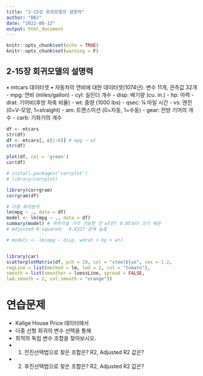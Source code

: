 ```yaml
---
title: "2-15강 회귀모델의 설명력"
author: "BBJ"
date: "2022-08-12"
output: html_document
---
```


```r
knitr::opts_chunk$set(echo = TRUE)
knitr::opts_chunk$set(warning = F)
```

## 2-15장 회귀모델의 설명력
▪ mtcars 데이터셋
  • 자동차의 연비에 대한 데이터셋(1074년): 변수 11개, 관측값 32개
    - mpg: 연비 (miles/gallon)
    - cyl: 실린더 개수
    - disp: 배기량 (cu. in.)
    - hp: 마력
    - drat: 기어비(후방 차축 비율)
    - wt: 중량 (1000 lbs)
    - qsec: ¼ 마일 시간
    - vs: 엔진 (0=V-모양, 1=straight)
    - am: 트랜스미션 (0=자동, 1=수동)
    - gear: 전방 기어의 개수
    - carb: 기화기의 개수
```r
df <- mtcars
str(df)
df <- mtcars[, c(1:6)] # mpg ~ wt
str(df)

plot(df, col = 'green')
cor(df)

# install.packages('corrplot')
# library(corrplot)

library(corrgram)
corrgram(df)

# 다중 회귀분석
lm(mpg ~ ., data = df)
model <- lm(mpg ~ ., data = df)
summary(model) # 귀무가설 기각 가능한 건 wt만? 0.05보다 크기 때문
# Adjusted R-squared:  0.8227 관계 높음 

# models <- lm(mpg ~ disp, wdrat + hp + wt)


library(car)
scatterplotMatrix(df, pch = 19, col = "steelblue", cex = 1.2,
regLine = list(method = lm, lwd = 2, col = "tomato"),
smooth = list(smoother = loessLine, spread = FALSE, 
lwd.smooth = 2, col.smooth = "orange"))
```

# 연습문제
  * Kallge House Price 데이터에서
  * 다중 선형 회귀의 변수 선택을 통해
  * 최적의 독립 변수 조합을 찾아보시오.
  * 1. 전진선택법으로 찾은 조합은? R2, Adjusted R2 값은?
  * 2. 후진선택법으로 찾은 조합은? R2, Adjusted R2 값은?
```r

```

  






























